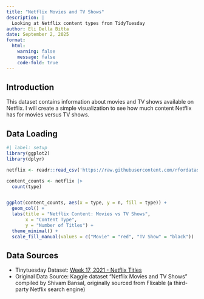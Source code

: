 ```yaml
---
title: "Netflix Movies and TV Shows"
description: |
  Looking at Netflix content types from TidyTuesday
author: Eli Della Bitta
date: September 2, 2025
format: 
  html:
    warning: false
    message: false
    code-fold: true
---
```


## Introduction

This dataset contains information about movies and TV shows available on Netflix. I will create a simple visualization to see how much content Netflix has for movies versus TV shows.

## Data Loading

```r
#| label: setup
library(ggplot2)
library(dplyr)

netflix <- readr::read_csv('https://raw.githubusercontent.com/rfordatascience/tidytuesday/main/data/2021/2021-04-20/netflix_titles.csv')
```

```r

content_counts <- netflix |>
  count(type)


ggplot(content_counts, aes(x = type, y = n, fill = type)) +
  geom_col() +
  labs(title = "Netflix Content: Movies vs TV Shows",
       x = "Content Type",
       y = "Number of Titles") +
  theme_minimal() +
  scale_fill_manual(values = c("Movie" = "red", "TV Show" = "black"))
```

## Data Sources

-   Tinytuesday Dataset: [Week 17, 2021 - Netflix Titles](https://github.com/rfordatascience/tidytuesday/blob/main/data/2021/2021-04-20/readme.md)
-   Original Data Source: Kaggle dataset "Netflix Movies and TV Shows" compiled by Shivam Bansal, originally sourced from Flixable (a third-party Netflix search engine)
